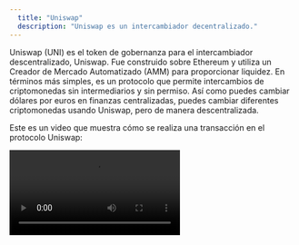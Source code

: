 ```yaml
---
  title: "Uniswap"
  description: "Uniswap es un intercambiador decentralizado."
---
```


Uniswap (UNI) es el token de gobernanza para el intercambiador descentralizado, Uniswap. Fue construido sobre Ethereum y utiliza un Creador de Mercado Automatizado (AMM) para proporcionar liquidez. En términos más simples, es un protocolo que permite intercambios de criptomonedas sin intermediarios y sin permiso. Así como puedes cambiar dólares por euros en finanzas centralizadas, puedes cambiar diferentes criptomonedas usando Uniswap, pero de manera descentralizada.

Este es un video que muestra cómo se realiza una transacción en el protocolo Uniswap:

<video controls autoPlay loop playsInline>
  <source src="/vid/uni.mp4" type="video/mp4" />
  Lo sentimos, tu navegador no puede reproducir videos incrustados.
</video>
